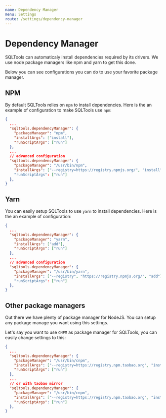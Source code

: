 ```yaml
---
name: Dependency Manager
menu: Settings
route: /settings/dependency-manager
---
```


# Dependency Manager

SQLTools can automaticaly install dependencies required by its drivers. We use node package managers like npm and yarn to get this done.

Below you can see configurations you can do to use your favorite package manager.

## NPM

By default SQLTools relies on `npm` to install dependencies. Here is the an example of configuration to make SQLTools use `npm`:

```json
{
  ...
  "sqltools.dependencyManager": {
    "packageManager": "npm",
    "installArgs": ["install"],
    "runScriptArgs": ["run"]
  },
  ...
  // advanced configuration
  "sqltools.dependencyManager": {
    "packageManager": "/usr/bin/npm",
    "installArgs": ["--registry=https://registry.npmjs.org/", "install"], // this will be executed as `npm --registry=https://registry.npmjs.org/ install <package_name>
    "runScriptArgs": ["run"]
  },
}
```

## Yarn

You can easily setup SQLTools to use `yarn` to install dependencies. Here is the an example of configuration:

```json
{
  ...
  "sqltools.dependencyManager": {
    "packageManager": "yarn",
    "installArgs": ["add"],
    "runScriptArgs": ["run"]
  },
  ...
  // advanced configuration
  "sqltools.dependencyManager": {
    "packageManager": "/usr/bin/yarn",
    "installArgs": ["--registry", "https://registry.npmjs.org/", "add"], // this will be executed as `yarn --registry https://registry.npmjs.org/ add <package_name>
    "runScriptArgs": ["run"]
  },
}
```

## Other package managers

Out there we have plenty of package manager for NodeJS. You can setup any package manage you want using this settings.

Let's say you want to use `CNPM` as package manager for SQLTools, you can easily change settings to this:

```json
{
  ...
  "sqltools.dependencyManager": {
    "packageManager": "/usr/bin/cnpm",
    "installArgs": ["--registry=https://registry.npm.taobao.org", "install"],
    "runScriptArgs": ["run"]
  },
  ...
  // or with taobao mirror
  "sqltools.dependencyManager": {
    "packageManager": "/usr/bin/cnpm",
    "installArgs": ["--registry=https://registry.npm.taobao.org", "install"],
    "runScriptArgs": ["run"]
  },
}
```
